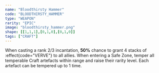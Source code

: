 ```yaml
---
name: "Bloodthirsty Hammer"
code: "BLOODTHIRSTY_HAMMER"
type: "WEAPON"
rarity: "EPIC"
image: "bloodthirsty_hammer.png"
shape: [[1,1,1],[0,1,0],[0,1,0]]
tags: ["CRAFT"]
---
```


When casting a rank 2/3 incantation, **50%** chance to grant 4 stacks of :effect{code="VERVE"} to all allies. When entering a Safe Zone, temper all temperable Craft artefacts within range and raise their rarity level. Each artefact can be tempered up to 1 time.